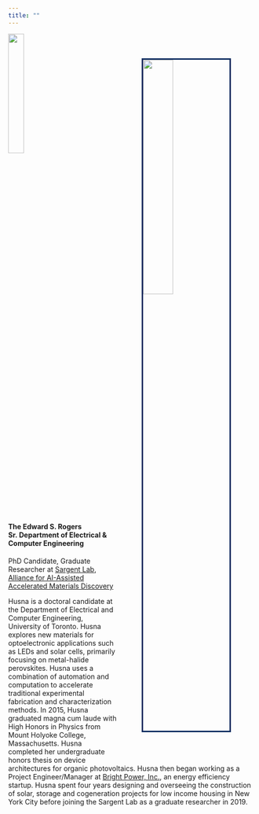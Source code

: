 ```yaml
---
title: ""
---
```

<img src="files/Husna.jpeg" style="width:35%;border: 3px solid #102e61; margin:50px 50px" align = 'right'>

<img src="files/University_of_Toronto-Logo.wine.png" style=" width:25%" >

#### The Edward S. Rogers Sr. Department of Electrical & Computer Engineering

PhD Candidate, Graduate Researcher at [Sargent Lab](https://light.utoronto.ca/),
[Alliance for AI-Assisted Accelerated Materials Discovery](https://www.utoronto.ca/news/u-t-led-partnership-accelerate-search-new-sustainable-energy-smartphone-materials)

Husna is a doctoral candidate at the Department of Electrical and Computer Engineering, University of Toronto. Husna explores new materials for optoelectronic applications such as LEDs and solar cells, primarily focusing on metal-halide perovskites. Husna uses a combination of automation and computation to accelerate traditional experimental fabrication and characterization methods. In 2015, Husna graduated magna cum laude with High Honors in Physics from Mount Holyoke College, Massachusetts. Husna completed her undergraduate honors thesis on device architectures for organic photovoltaics. Husna then began working as a Project Engineer/Manager at [Bright Power, Inc.](https://www.brightpower.com/), an energy efficiency startup. Husna spent four years designing and overseeing the construction of solar, storage and cogeneration projects for low income housing in New York City before joining the Sargent Lab as a graduate researcher in 2019.

